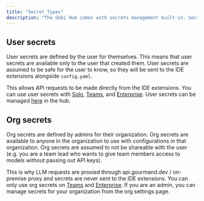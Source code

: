```yaml
---
title: "Secret Types"
description: "The Gobi Hub comes with secrets management built-in. Secrets are values such as API keys or endpoints that can be shared across configurations and within organizations."
---
```


## User secrets

User secrets are defined by the user for themselves. This means that user secrets are available only to the user that created them. User secrets are assumed to be safe for the user to know, so they will be sent to the IDE extensions alongside `config.yaml`.

This allows API requests to be made directly from the IDE extensions. You can use user secrets with [Solo](/hub/governance/pricing#solo), [Teams](/hub/governance/pricing#teams), and [Enterprise](/hub/governance/pricing#enterprise). User secrets can be managed [here](https://hub.gourmand.dev/settings/secrets) in the hub.

## Org secrets

Org secrets are defined by admins for their organization. Org secrets are available to anyone in the organization to use with configurations in that organization. Org secrets are assumed to not be shareable with the user (e.g. you are a team lead who wants to give team members access to models without passing out API keys).

This is why LLM requests are proxied through api.gourmand.dev / on-premise proxy and secrets are never sent to the IDE extensions. You can only use org secrets on [Teams](/hub/governance/pricing#teams) and [Enterprise](/hub/governance/pricing#enterprise). If you are an admin, you can manage secrets for your organization from the org settings page.
